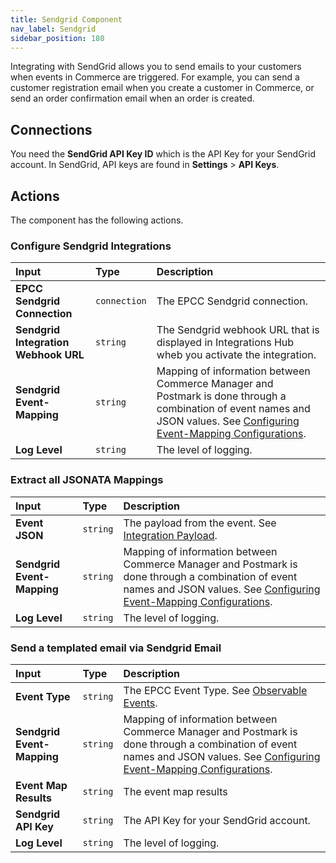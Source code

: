 ```yaml
---
title: Sendgrid Component
nav_label: Sendgrid
sidebar_position: 180
---
```


Integrating with SendGrid allows you to send emails to your customers when events in Commerce are triggered. For example, you can send a customer registration email when you create a customer in Commerce, or send an order confirmation email when an order is created.

## Connections

You need the **SendGrid API Key ID** which is the API Key for your SendGrid account. In SendGrid, API keys are found in **Settings** > **API Keys**.

## Actions

The component has the following actions.

### Configure Sendgrid Integrations

| Input | Type | Description |
|:--- |:--- | :--- |
| **EPCC Sendgrid Connection**  | `connection` | The EPCC Sendgrid connection. | 
| **Sendgrid Integration Webhook URL**  | `string` | The Sendgrid webhook URL that is displayed in Integrations Hub wheb you activate the integration. | 
| **Sendgrid Event-Mapping** | `string` | Mapping of information between Commerce Manager and Postmark is done through a combination of event names and JSON values. See [Configuring Event-Mapping Configurations](/docs/composer/integration-hub/marketing-communication/sendgrid#configuring-event-mapping). | 
| **Log Level** | `string` | The level of logging. | 

### Extract all JSONATA Mappings

| Input | Type | Description |
|:--- |:--- | :--- |
| **Event JSON**  | `string` | The payload from the event. See [Integration Payload](/docs/api/integrations/integrations-introduction). | 
| **Sendgrid Event-Mapping** | `string` | Mapping of information between Commerce Manager and Postmark is done through a combination of event names and JSON values. See [Configuring Event-Mapping Configurations](/docs/composer/integration-hub/marketing-communication/sendgrid#configuring-event-mapping). | 
| **Log Level** | `string` | The level of logging. | 

### Send a templated email via Sendgrid Email 

| Input | Type | Description |
|:--- |:--- | :--- |
| **Event Type**  | `string` | The EPCC Event Type. See [Observable Events](/docs/api/integrations/integrations-introduction#observable-events). | 
| **Sendgrid Event-Mapping** | `string` | Mapping of information between Commerce Manager and Postmark is done through a combination of event names and JSON values. See [Configuring Event-Mapping Configurations](/docs/composer/integration-hub/marketing-communication/sendgrid#configuring-event-mapping). | 
| **Event Map Results**  | `string` | The event map results | 
| **Sendgrid API Key**  | `string` | The API Key for your SendGrid account. | 
| **Log Level** | `string` | The level of logging. | 
